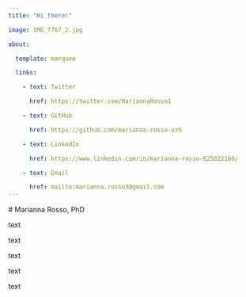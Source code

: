 ```yaml
---
title: "Hi there!"

image: IMG_7767_2.jpg

about: 

  template: marquee

  links:

    - text: Twitter

      href: https://twitter.com/MariannaRosso1

    - text: GitHub

      href: https://github.com/marianna-rosso-uzh

    - text: LinkedIn

      href: https://www.linkedin.com/in/marianna-rosso-625022160/

    - text: Email

      href: mailto:marianna.rosso3@gmail.com
---
```


\# Marianna Rosso, PhD

text

text

text

text

text
